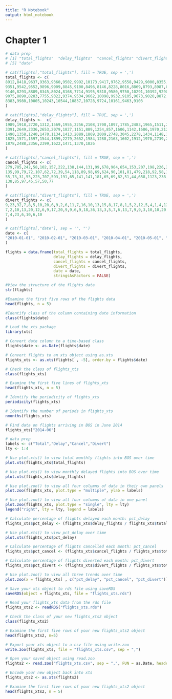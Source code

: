 ```yaml
---
title: "R Notebook"
output: html_notebook
---
```


# Chapter 1


```r
# data prep
# [1] "total_flights"  "delay_flights"  "cancel_flights" "divert_flights"
# [5] "date"

# cat(flights[,"total_flights"], fill = TRUE, sep = ',')
total_flights <- c(
8912,8418,9637,9363,9360,9502,9992,10173,9417,9762,9558,9429,9000,8355,9501,
9351,9542,9552,9896,9909,8845,9100,8496,8146,8228,8016,8869,8793,8987,8751,8960,
9140,8293,8809,8345,8024,8168,7714,9195,9318,9580,9750,10291,10392,9290,9702,
9075,8890,8283,7755,9322,9374,9534,9662,10098,9932,9105,9673,9020,8872,8841,
8383,9980,10005,10243,10544,10837,10728,9724,10161,9463,9103
)

# cat(flights[,"delay_flights"], fill = TRUE, sep = ',')
delay_flights <-  c(
1989,1918,2720,1312,1569,1955,2256,2108,1708,1897,1785,2483,1965,1511,2139,2568,
3391,2649,2336,2653,2079,1827,1151,889,1254,857,1606,1142,1686,1970,2121,1923,
1490,1358,1240,1470,1134,1413,2089,1809,2009,2748,3045,2278,1434,1148,1044,2249,
1825,1571,1597,1544,1899,2279,2652,1984,1288,2163,1602,1912,1970,2739,2232,1895,
1878,2488,2356,2399,1622,1471,1370,1826
)

# cat(flights[,"cancel_flights"], fill = TRUE, sep = ',')
cancel_flights <- c(
279,785,242,58,102,157,222,138,144,131,99,678,904,654,153,207,198,226,208,698,
135,99,79,72,107,62,72,39,54,118,89,98,69,624,90,101,81,479,218,92,58,118,150,
55,73,31,55,223,707,593,191,65,141,141,181,65,69,82,51,44,658,1123,238,68,79,
138,85,97,45,57,50,77
)

# cat(flights[,"divert_flights"], fill = TRUE, sep = ',')
divert_flights <- c(
9,23,32,7,8,5,10,20,6,9,2,6,11,7,16,10,13,15,8,17,8,1,5,2,12,5,4,1,4,12,10,6,6,
7,2,10,13,20,12,6,9,17,20,9,9,6,9,18,36,13,3,5,7,6,13,7,9,9,3,10,10,20,28,10,17,
7,4,23,6,10,6,10
)

# cat(flights[,"date"], sep = '", "')
date <- c(
"2010-01-01", "2010-02-01", "2010-03-01", "2010-04-01", "2010-05-01", "2010-06-01", "2010-07-01", "2010-08-01", "2010-09-01", "2010-10-01", "2010-11-01", "2010-12-01", "2011-01-01", "2011-02-01", "2011-03-01", "2011-04-01", "2011-05-01", "2011-06-01", "2011-07-01", "2011-08-01", "2011-09-01", "2011-10-01", "2011-11-01", "2011-12-01", "2012-01-01", "2012-02-01", "2012-03-01", "2012-04-01", "2012-05-01", "2012-06-01", "2012-07-01", "2012-08-01", "2012-09-01", "2012-10-01", "2012-11-01", "2012-12-01", "2013-01-01", "2013-02-01", "2013-03-01", "2013-04-01", "2013-05-01", "2013-06-01", "2013-07-01", "2013-08-01", "2013-09-01", "2013-10-01", "2013-11-01", "2013-12-01", "2014-01-01", "2014-02-01", "2014-03-01", "2014-04-01", "2014-05-01", "2014-06-01", "2014-07-01", "2014-08-01", "2014-09-01", "2014-10-01", "2014-11-01", "2014-12-01", "2015-01-01", "2015-02-01", "2015-03-01", "2015-04-01", "2015-05-01", "2015-06-01", "2015-07-01", "2015-08-01", "2015-09-01", "2015-10-01", "2015-11-01", "2015-12-01"
)

flights = data.frame(total_flights = total_flights,
                     delay_flights = delay_flights,
                     cancel_flights = cancel_flights,
                     divert_flights = divert_flights,
                     date = date,
                     stringsAsFactors = FALSE)
```


```r
#View the structure of the flights data
str(flights)

#Examine the first five rows of the flights data
head(flights, n = 5)

#Identify class of the column containing date information
class(flights$date)

```


```r
# Load the xts package
library(xts)

# Convert date column to a time-based class
flights$date <- as.Date(flights$date)

# Convert flights to an xts object using as.xts
flights_xts <- as.xts(flights[ , -5], order.by = flights$date)

# Check the class of flights_xts
class(flights_xts)

# Examine the first five lines of flights_xts
head(flights_xts, n = 5)

```

```r
# Identify the periodicity of flights_xts
periodicity(flights_xts)

# Identify the number of periods in flights_xts
nmonths(flights_xts)

# Find data on flights arriving in BOS in June 2014
flights_xts["2014-06"]

```

```r
# data prep
labels <- c("Total","Delay","Cancel","Divert")
lty <- 1:4

# Use plot.xts() to view total monthly flights into BOS over time
plot.xts(flights_xts$total_flights)

# Use plot.xts() to view monthly delayed flights into BOS over time
plot.xts(flights_xts$delay_flights)

# Use plot.zoo() to view all four columns of data in their own panels
plot.zoo(flights_xts, plot.type = "multiple", ylab = labels)

# Use plot.zoo() to view all four columns of data in one panel
plot.zoo(flights_xts, plot.type = "single", lty = lty)
legend("right", lty = lty, legend = labels)
```

```r
# Calculate percentage of flights delayed each month: pct_delay
flights_xts$pct_delay <- (flights_xts$delay_flights / flights_xts$total_flights) * 100

# Use plot.xts() to view pct_delay over time
plot.xts(flights_xts$pct_delay)

# Calculate percentage of flights cancelled each month: pct_cancel
flights_xts$pct_cancel <- (flights_xts$cancel_flights / flights_xts$total_flights) * 100

# Calculate percentage of flights diverted each month: pct_divert
flights_xts$pct_divert <- (flights_xts$divert_flights / flights_xts$total_flights) * 100

# Use plot.zoo() to view all three trends over time
plot.zoo(x = flights_xts[ , c("pct_delay", "pct_cancel", "pct_divert")])

```

```r
# Save your xts object to rds file using saveRDS
saveRDS(object = flights_xts, file = "flights_xts.rds")

# Read your flights_xts data from the rds file
flights_xts2 <- readRDS("flights_xts.rds")

# Check the class of your new flights_xts2 object
class(flights_xts2)

# Examine the first five rows of your new flights_xts2 object
head(flights_xts2, n=5)

```

```r
# Export your xts object to a csv file using write.zoo
write.zoo(flights_xts, file = "flights_xts.csv", sep = ",")

# Open your saved object using read.zoo
flights2 <- read.zoo("flights_xts.csv", sep = ",", FUN = as.Date, header = TRUE, index.column = 1)

# Encode your new object back into xts
flights_xts2 <- as.xts(flights2)

# Examine the first five rows of your new flights_xts2 object
head(flights_xts2, n = 5)
```



